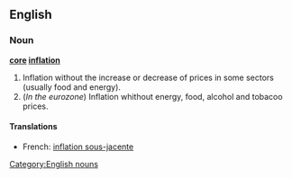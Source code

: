 ==English==

===Noun===
'''[[core]] [[inflation]]'''

# Inflation without the increase or decrease of prices in some sectors (usually food and energy).
# (''In the eurozone'') Inflation whithout energy, food, alcohol and tobacoo prices.

====Translations====
*French: [[inflation sous-jacente]]

[[Category:English nouns]]